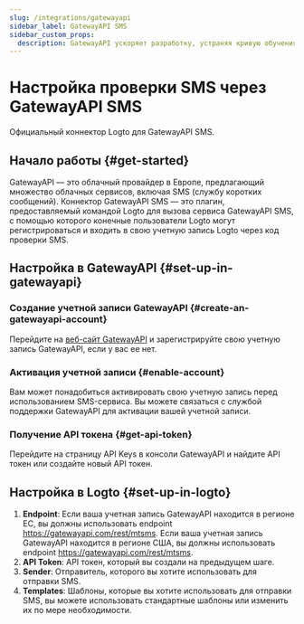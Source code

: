```yaml
---
slug: /integrations/gatewayapi
sidebar_label: GatewayAPI SMS
sidebar_custom_props:
  description: GatewayAPI ускоряет разработку, устраняя кривую обучения и догадки, чтобы вы могли сразу приступить к созданию с нашими API.
---
```



# Настройка проверки SMS через GatewayAPI SMS

Официальный коннектор Logto для GatewayAPI SMS.

<GuideTip />

## Начало работы \{#get-started}

GatewayAPI — это облачный провайдер в Европе, предлагающий множество облачных сервисов, включая SMS (службу коротких сообщений). Коннектор GatewayAPI SMS — это плагин, предоставляемый командой Logto для вызова сервиса GatewayAPI SMS, с помощью которого конечные пользователи Logto могут регистрироваться и входить в свою учетную запись Logto через код проверки SMS.

## Настройка в GatewayAPI \{#set-up-in-gatewayapi}

### Создание учетной записи GatewayAPI \{#create-an-gatewayapi-account}

Перейдите на [веб-сайт GatewayAPI](https://www.gatewayapi.com/) и зарегистрируйте свою учетную запись GatewayAPI, если у вас ее нет.

### Активация учетной записи \{#enable-account}

Вам может понадобиться активировать свою учетную запись перед использованием SMS-сервиса. Вы можете связаться с службой поддержки GatewayAPI для активации вашей учетной записи.

### Получение API токена \{#get-api-token}

Перейдите на страницу API Keys в консоли GatewayAPI и найдите API токен или создайте новый API токен.

## Настройка в Logto \{#set-up-in-logto}

1. **Endpoint**: Если ваша учетная запись GatewayAPI находится в регионе ЕС, вы должны использовать endpoint https://gatewayapi.com/rest/mtsms. Если ваша учетная запись GatewayAPI находится в регионе США, вы должны использовать endpoint https://gatewayapi.com/rest/mtsms.
2. **API Token**: API токен, который вы создали на предыдущем шаге.
3. **Sender**: Отправитель, которого вы хотите использовать для отправки SMS.
4. **Templates**: Шаблоны, которые вы хотите использовать для отправки SMS, вы можете использовать стандартные шаблоны или изменить их по мере необходимости.
